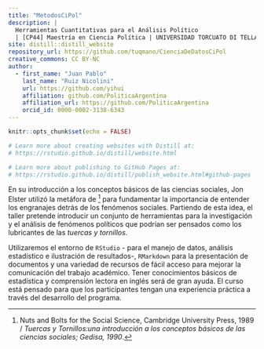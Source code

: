 ```yaml
---
title: "MetodosCiPol"
description: |
  Herramientas Cuantitativas para el Análisis Político
  | [CP44] Maestría en Ciencia Política | UNIVERSIDAD TORCUATO DI TELLA | 
site: distill::distill_website
repository_url: https://github.com/tuqmano/CienciaDeDatosCiPol
creative_commons: CC BY-NC
author:
  - first_name: "Juan Pablo"
    last_name: "Ruiz Nicolini"
    url: https://github.com/yihui
    affiliation: github.com/PoliticaArgentina
    affiliation_url: https://github.com/PoliticaArgentina
    orcid_id: 0000-0002-3138-6343
---
```


```r
knitr::opts_chunk$set(echo = FALSE)

# Learn more about creating websites with Distill at:
# https://rstudio.github.io/distill/website.html

# Learn more about publishing to GitHub Pages at:
# https://rstudio.github.io/distill/publish_website.html#github-pages

```

En su introducción a los conceptos básicos de las ciencias sociales, Jon Elster utilizó la metáfora de [^1] para fundamentar la importancia de entender los engranajes detrás de los fenómenos sociales. Partiendo de esta idea, el taller pretende introducir un conjunto de herramientas para la investigación y el análisis de fenómenos políticos que podrían ser pensados como los lubricantes de las *tuercas y tornillos*.

[^1]: Nuts and Bolts for the Social Science, Cambridge University Press, 1989 / *Tuercas y Tornillos:una introducción a los conceptos básicos de las ciencias sociales; Gedisa, 1990*.

Utilizaremos el entorno de `RStudio` - para el manejo de datos, análisis estadístico e ilustración de resultados-, `RMarkdown` para la presentación de documentos y una variedad de recursos de fácil acceso para mejorar la comunicación del trabajo académico. Tener conocimientos básicos de estadística y comprensión lectora en inglés será de gran ayuda. El curso está pensado para que los participantes tengan una experiencia práctica a través del desarrollo del programa.
